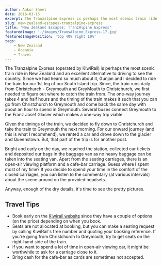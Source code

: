 ```yaml
---
author: Ankur Sheel
date: 2016-03-15
excerpt: The Tranzalpine Express is perhaps the most scenic train ride in New Zealand and an excellent alternative to driving to see the country.
slug: new-zealand-escapes-tranzalpine-express
title: 'New Zealand Escapes: TranzAlpine Express'
featuredImage: './images/TransAlpine_Express-17.jpg'
featuredImagePosition: 'top 40% right 10%'
tags:
    - New Zealand
    - Oceania
    - Travel
---
```



The Tranzalpine Express (operated by KiwiRail) is perhaps the most scenic train ride in New Zealand and an excellent alternative to driving to see the country. Since we had heard so much about it, Gunjan and I decided to ride the train for our 1st leg of our South Island trip.
Since, the train runs daily from Christchurch - Greymouth and GreyMouth to Christchurch, we first needed to figure out where to catch the train from. The one-way journey takes 4 and half hours and the timing of the train makes it such that you can go from Christchurch to Greymouth and come back the same day with about an hour to spend in Greymouth. Several buses connect Greymouth to the Franz Josef Glacier which makes a one-way trip viable.

Given the timings of the train, we decided to fly down to Christchurch and take the train to Greymouth the next morning. For our onward journey (and this is what I recommend), we rented a car and drove down to the glacier and Queenstown. But, that part of the trip is for another post.

Bright and early on the day, we reached the station, collected our tickets and deposited our bags in the baggage van as no heavy baggage can be taken into the seating van. Apart from the seating carriages, there is an open-air viewing platform and a cafe-bar carriage. Guess where I spent most of my time? If you decide to spend your time in the comfort of the closed carriages, you can listen to the commentary (at various intervals) about the scene around on the provided headsets.

Anyway, enough of the dry details, it's time to see the pretty pictures.

<ImageGallery path={props.path} />

## Travel Tips

-   Book early on the [Kiwirail website](http://www.kiwirailscenic.co.nz/) since they have a couple of options (on the price) depending on when you book.
-   Seats are not allocated at booking, but you can make a seating request by calling KiwiRail's free number and quoting your booking reference. If you're going from Christchurch to Greymouth, try to get seats on the right-hand side of the train.
-   If you want to spend a lot of time in open-air viewing car, it might be worthwhile to ask for a carriage close to it.
-   Bring cash for the cafe-bar as cards are sometimes not accepted.
